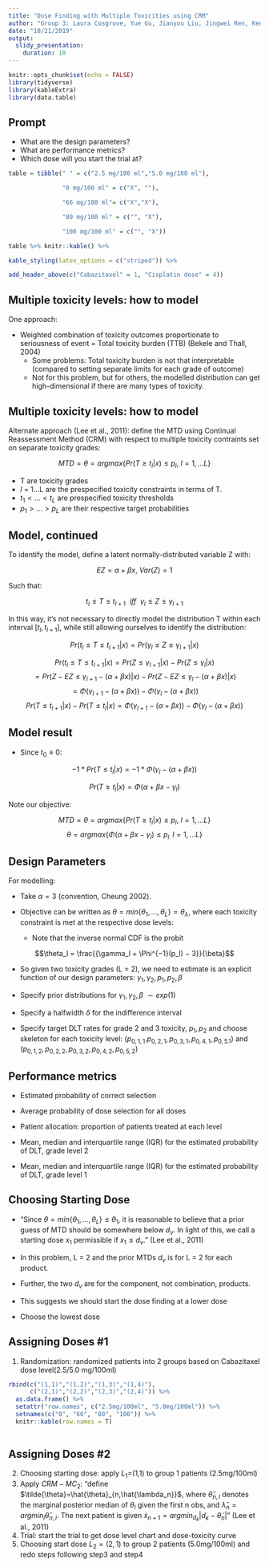 ```yaml
---
title: "Dose Finding with Multiple Toxicities using CRM"
author: "Group 3: Laura Cosgrove, Yue Gu, Jianyou Liu, Jingwei Ren, Kee-Young Shin, Chu Yu, Adina Zhang"
date: "10/21/2019"
output: 
  slidy_presentation:
    duration: 10
---
```


```r
knitr::opts_chunk$set(echo = FALSE)
library(tidyverse)
library(kableExtra)
library(data.table)
```

## Prompt

- What are the design parameters? 
- What are performance metrics?
- Which dose will you start the trial at?

\newline
\newline
\newline

```r
table = tibble(" " = c("2.5 mg/100 ml","5.0 mg/100 ml"),

               "0 mg/100 ml" = c("X", ""),

               "66 mg/100 ml"= c("X","X"),

               "80 mg/100 ml" = c("", "X"),

               "100 mg/100 ml" = c("", "X"))

table %>% knitr::kable() %>%

kable_styling(latex_options = c("striped")) %>%

add_header_above(c("Cabazitaxel" = 1, "Cisplatin dose" = 4))
```

## Multiple toxicity levels: how to model

One approach: 

  - Weighted combination of toxicity outcomes proportionate to seriousness of event = Total toxicity burden (TTB) (Bekele and Thall, 2004)
    - Some problems: Total toxicity burden is not that interpretable (compared to setting separate limits for each grade of outcome)
    - Not for this problem, but for others, the modelled distribution can get high-dimensional if there are many types of toxicity.
    
## Multiple toxicity levels: how to model

Alternate approach (Lee et al., 2011): define the MTD using Continual Reassessment Method (CRM) with respect to multiple toxicity contraints set on separate toxicity grades:

$$MTD = \theta = argmax\{Pr(T \ge t_{l}|x) \le p_l, \ l = 1, ... L\}$$

- T are toxicity grades 
- $l$ = 1...L are the prespecified toxicity constraints in terms of T.
- $t_1 < ... < t_L$ are prespecified toxicity thresholds
- $p_1 > ... > p_L$ are their respective target probabilities

## Model, continued

To identify the model, define a  latent normally-distributed variable Z with:
  
  $$EZ = \alpha + \beta x, \ Var(Z) = 1$$ 
  
Such that:

$$t_l \le T \le t_{l+1} \ \ iff \ \ \gamma_l \le Z \le \gamma_{l+1}$$
 
In this way, it's not necessary to directly model the distribution T within each interval $[t_l, t_{l+1}]$, while still allowing ourselves to identify the distribution:
    
$$Pr(t_l \le T \le t_{l+1}|x) = Pr(\gamma_l \le Z \le \gamma_{l+1} | x)$$ 

$$Pr(t_l \le T \le t_{l+1}|x) = Pr(Z \le \gamma_{l+1} | x) - Pr(Z \le \gamma_{l} | x)$$ 
$$= Pr({Z - EZ}\le \gamma_{l+1} - (\alpha + \beta x)  | x) - Pr({Z - EZ} \le \gamma_{l} - (\alpha + \beta x) | x)$$ 
$$= \Phi(\gamma_{l+1} - (\alpha + \beta x)) - \Phi(\gamma_{l} - (\alpha + \beta x))$$ 
$$Pr(T \le t_{l+1}|x) - Pr(T \le t_{l} | x) = \Phi(\gamma_{l+1} - (\alpha + \beta x)) - \Phi(\gamma_{l} - (\alpha + \beta x))$$ 

## Model result

  - Since $t_0 \equiv 0$:
  
  $$-1*Pr(T \le t_{l} | x) =  -1*\Phi(\gamma_{l} - (\alpha + \beta x))$$
  
$$Pr(T \ge t_{l} | x) =  \Phi(\alpha + \beta x - \gamma_{l})$$
  
Note our objective:

$$MTD = \theta = argmax\{Pr(T \ge t_{l}|x) \le p_l, \ l = 1, ... L\}$$
$$\theta = argmax\{\Phi(\alpha + \beta x - \gamma_{l})\le p_l\, \ l = 1, ... L\}$$

## Design Parameters

For modelling:

- Take $\alpha = 3$ (convention, Cheung 2002).
  
- Objective can be written as  $\theta = min\{\theta_1, ..., \theta_L\} = \theta_{\lambda}$, where each toxicity constraint is met at the respective dose levels:
  -  Note that the inverse normal CDF is the probit

  
$$\theta_l = \frac{{\gamma_l + \Phi^{−1}(p_l) − 3}}{\beta}$$
  
- So given two toxicity grades (L = 2), we need to estimate is an explicit function of our design parameters: $\gamma_1, \gamma_2, p_1, p_2, \beta$

- Specify prior distributions for  $\gamma_1, \gamma_2, \beta$ $\sim exp(1)$

- Specify a halfwidth $\delta$ for the indifference interval 

- Specify target DLT rates for grade 2 and 3 toxicity, $p_1, p_2$ and choose skeleton for each toxicity level: $(p_{0,1, 1}.  p_{0,2,1}, p_{0,3,1}, p_{0,4,1},  p_{0,5.1})$ and $(p_{0,1,2},  p_{0,2,2}, p_{0,3,2}, p_{0,4,2},  p_{0,5,2})$ 


## Performance metrics

- Estimated probability of correct selection 

- Average probability of dose selection for all doses

- Patient allocation: proportion of patients treated at each level

- Mean, median and interquartile range (IQR) for the estimated probability of DLT, grade level 2

- Mean, median and interquartile range (IQR) for the estimated probability of DLT, grade level 1

## Choosing Starting Dose

- "Since $\theta = min\{\theta_1, ..., \theta_L\} \le \theta_1$, it is reasonable to believe that a prior guess of MTD should be somewhere below $d_v$. In light of this, we call a starting dose $x_1$ permissible if $x_1 \le d_v$." (Lee et al., 2011)

- In this problem, L = 2 and the prior MTDs $d_v$ is for L = 2 for each product.

- Further, the two $d_v$ are for the component, not combination, products.

- This suggests we should start the dose finding at a lower dose

- Choose the lowest dose

## Assigning Doses #1
1. Randomization: randomized patients into 2 groups based on Cabazitaxel dose level(2.5/5.0 mg/100ml)
```r
rbind(c("(1,1)","(1,2)","(1,3)","(1,4)"),
      c("(2,1)","(2,2)","(2,3)","(2,4)")) %>% 
  as.data.frame() %>% 
  setattr("row.names", c("2.5mg/100ml", "5.0mg/100ml")) %>%
  setnames(c("0", "66", "80", "100")) %>% 
  knitr::kable(row.names = T)
  
```


## Assigning Doses #2
2. Choosing starting dose: apply $L_1$=(1,1) to group 1 patients (2.5mg/100ml)
3. Apply $CRM-MC_2$: "define $\tilde{\theta}=\hat{\theta}_{n,\hat{\lambda_n}}$, where $\hat{\theta}_{n,l}$ denotes the marginal posterior median of $\theta_l$ given the first n obs, and $\hat{\lambda}_n=argmin_l\hat{\theta}_{n,l}$. The next patient is given $\tilde{x}_{n+1}=argmin_{d_k}|d_k-\tilde{\theta}_n|$" (Lee et al., 2011)
4. Trial: start the trial to get dose level chart and dose-toxicity curve
5. Choosing start dose $L_2=(2,1)$ to group 2 patients (5.0mg/100ml) and redo steps following step3 and step4